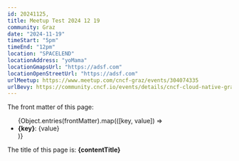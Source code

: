 ```yaml
---
id: 20241125,
title: Meetup Test 2024 12 19
community: Graz
date: "2024-11-19"
timeStart: "5pm"
timeEnd: "12pm"
location: "SPACELEND"
locationAddress: "yoMama"
locationGmapsUrl: "https://adsf.com"
locationOpenStreetUrl: "https://adsf.com"
urlMeetup: https://www.meetup.com/cncf-graz/events/304074335
urlBevy: https://community.cncf.io/events/details/cncf-cloud-native-graz-presents-cncg-graz-meetup-november-2024/
---
```



<MeetingInfo frontMatter={frontMatter} />

The front matter of this page:

<ul>
    {Object.entries(frontMatter).map(([key, value]) => <li key={key}><b>{key}</b>: {value}</li>)}
</ul>

<p>The title of this page is: <b>{contentTitle}</b></p>
